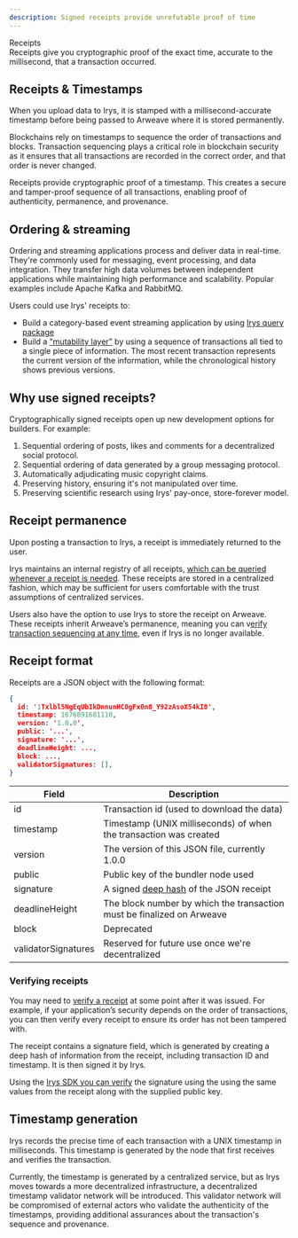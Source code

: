 ```yaml
---
description: Signed receipts provide unrefutable proof of time
---
```




<div className="flex flex-col mt-5">
	<div className="flex items-end">
		<div className="">
			<Heading level={1}>Receipts</Heading>
		</div>
	</div>
</div>
Receipts give you cryptographic proof of the exact time, accurate to the millisecond, that a transaction occurred.

## Receipts & Timestamps

When you upload data to Irys, it is stamped with a millisecond-accurate timestamp before being passed to Arweave where it is stored permanently.

Blockchains rely on timestamps to sequence the order of transactions and blocks. Transaction sequencing plays a critical role in blockchain security as it ensures that all transactions are recorded in the correct order, and that order is never changed.

Receipts provide cryptographic proof of a timestamp. This creates a secure and tamper-proof sequence of all transactions, enabling proof of authenticity, permanence, and provenance.

## Ordering & streaming

Ordering and streaming applications process and deliver data in real-time. They're commonly used for messaging, event processing, and data integration. They transfer high data volumes between independent applications while maintaining high performance and scalability. Popular examples include Apache Kafka and RabbitMQ.

Users could use Irys' receipts to:

-   Build a category-based event streaming application by using [Irys query package](/developer-docs/querying/query-package)
-   Build a ["mutability layer"](/hands-on/tutorials/provenance-chain) by using a sequence of transactions all tied to a single piece of information. The most recent transaction represents the current version of the information, while the chronological history shows previous versions.

## Why use signed receipts?

Cryptographically signed receipts open up new development options for builders. For example:

1. Sequential ordering of posts, likes and comments for a decentralized social protocol.
2. Sequential ordering of data generated by a group messaging protocol.
3. Automatically adjudicating music copyright claims.
4. Preserving history, ensuring it's not manipulated over time.
5. Preserving scientific research using Irys' pay-once, store-forever model.

## Receipt permanence

Upon posting a transaction to Irys, a receipt is immediately returned to the user.

Irys maintains an internal registry of all receipts, [which can be queried whenever a receipt is needed](/developer-docs/irys-sdk/api/utils-getReceipt). These receipts are stored in a centralized fashion, which may be sufficient for users comfortable with the trust assumptions of centralized services.

Users also have the option to use Irys to store the receipt on Arweave. These receipts inherit Arweave’s permanence, meaning you can v[erify transaction sequencing at any time](/developer-docs/irys-sdk/api/utils-verifyReceipt), even if Irys is no longer available.

## Receipt format

Receipts are a JSON object with the following format:

```json
{
  id: '1Txlbl5NgEqUbIkDnnunHC0gFx0n8_Y92zAsoX54kI8',
  timestamp: 1676891681110,
  version: '1.0.0',
  public: '...',
  signature: '...',
  deadlineHeight: ...,
  block: ...,
  validatorSignatures: [],
}
```

| Field               | Description                                                            |
| ------------------- | ---------------------------------------------------------------------- |
| id                  | Transaction id (used to download the data)                             |
| timestamp           | Timestamp (UNIX milliseconds) of when the transaction was created      |
| version             | The version of this JSON file, currently 1.0.0                         |
| public              | Public key of the bundler node used                                    |
| signature           | A signed [deep hash](/terminology#deep-hash) of the JSON receipt       |
| deadlineHeight      | The block number by which the transaction must be finalized on Arweave |
| block               | Deprecated                                                             |
| validatorSignatures | Reserved for future use once we're decentralized                       |

### Verifying receipts

You may need to [verify a receipt](/developer-docs/irys-sdk/api/utils-verifyReceipt) at some point after it was issued. For example, if your application’s security depends on the order of transactions, you can then verify every receipt to ensure its order has not been tampered with.

The receipt contains a signature field, which is generated by creating a deep hash of information from the receipt, including transaction ID and timestamp. It is then signed it by Irys.

Using the [Irys SDK you can verify](/developer-docs/irys-sdk/api/utils-verifyReceipt) the signature using the using the same values from the receipt along with the supplied public key.

## Timestamp generation

Irys records the precise time of each transaction with a UNIX timestamp in milliseconds. This timestamp is generated by the node that first receives and verifies the transaction.

Currently, the timestamp is generated by a centralized service, but as Irys moves towards a more decentralized infrastructure, a decentralized timestamp validator network will be introduced. This validator network will be compromised of external actors who validate the authenticity of the timestamps, providing additional assurances about the transaction's sequence and provenance.
